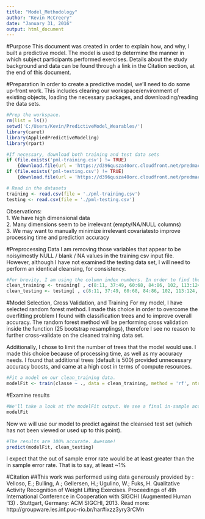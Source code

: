 ```yaml
---
title: "Model_Methodology"
author: "Kevin McCreery"
date: "January 31, 2016"
output: html_document
---
```


#Purpose
This document was created in order to explain how, and why, I built a predictive model. The model is used tp determine the manner in which subject participants performed exercises. Details about the study background and data can be found through a link in the Citation section, at the end of this document.  

#Preparation
In order to create a predictive model, we'll need to do some up-front work. This includes clearing our workspace/environment of existing objects, loading the necessary packages, and downloading/reading the data sets.
```r
#Prep the workspace.
rm(list = ls())
setwd('C:/Users/Kevin/PredictiveModel_Wearables/')
library(caret)
library(AppliedPredictiveModeling)
library(rpart)

#If necessary, download both training and test data sets
if (file.exists('pml-training.csv') != TRUE) 
    {download.file(url = 'https://d396qusza40orc.cloudfront.net/predmachlearn/pml-training.csv', destfile = 'pml-training.csv')}
if (file.exists('pml-testing.csv') != TRUE) 
    {download.file(url = 'https://d396qusza40orc.cloudfront.net/predmachlearn/pml-testing.csv', destfile = 'pml-testing.csv')}

# Read in the datasets
training <- read.csv(file = './pml-training.csv')
testing <- read.csv(file = './pml-testing.csv')

```
Observations:  
1. We have high dimensional data  
2. Many dimensions seem to be irrelevant (empty/NA/NULL columns)  
3. We may want to manually minimize irrelevant covariatesto improve processing time and prediction accuracy  
  
#Preprocessing Data
I am removing those variables that appear to be noisy/mostly NULL / blank / NA values in the training csv input file. However, although I have not examined the testing data set, I will need to perform an identical cleansing, for consistency.
```r
#For brevity, I am using the column index numbers. In order to find these, I used the summary function to identify irrelevant columns.
clean_training <- training[ , c(8:11, 37:49, 60:68, 84:86, 102, 113:124, 140, 151:160)]
clean_testing <- testing[ , c(8:11, 37:49, 60:68, 84:86, 102, 113:124, 140, 151:160)]

```



#Model Selection, Cross Validation, and Training
For my model, I have selected random forest method. I made this choice in order to overcome the overfitting problem I found with classification trees and to improve overall accuracy. The random forest method will be performing cross validation inside the function (25 bootstrap resamplings), therefore I see no reason to further cross-validate on the cleaned training data set.  

Additionally, I chose to limit the number of trees that the model would use. I made this choice because of processing time, as well as my accuracy needs. I found that additional trees (default is 500) provided unnecessary accuracy boosts, and came at a high cost in terms of compute resources.
  
```r
#Fit a model on our clean_training data.
modelFit <- train(classe ~ ., data = clean_training, method = 'rf', ntree = 50)


```



#Examine results
```r
#We'll take a look at the modelFit output. We see a final in-sample accuracy of over 99% !
modelFit

```

Now we will use our model to predict against the cleansed test set (which has not been viewed or used up to this point).
```r
#The results are 100% accurate. Awesome!
predict(modelFit, clean_testing)

```
I expect that the out of sample error rate would be at least greater than the in sample error rate. That is to say, at least ~1%
    
    
#Citation 
##This work was performed using data generously provided by :  
 Velloso, E.; Bulling, A.; Gellersen, H.; Ugulino, W.; Fuks, H. Qualitative Activity Recognition of Weight Lifting Exercises. Proceedings of 4th International Conference in Cooperation with SIGCHI (Augmented Human '13) . Stuttgart, Germany: ACM SIGCHI, 2013.
Read more: http://groupware.les.inf.puc-rio.br/har#ixzz3yry3rCMn
